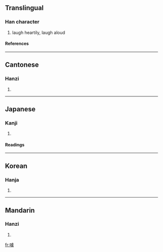 ==Translingual==
===Han character===
{{Han char|rn=30|rad=口|as=13|sn=16|four=6103<sub>2</sub>|canj=口卜心人 (RYPO)}}
# laugh heartily, laugh aloud
====References====
{{Han ref|kx=0210.310|dkj=04403|dj=0433.190|hdz=10690.010|uh=5671|ud=22129|bh=BEBB|bd=48827}}
----
==Cantonese==
===Hanzi===
{{yue-hanzi|jyut=|y=kek3}}
# {{defn|Cantonese}}
----
==Japanese==
===Kanji===
{{ja-kanji|grade=|rs=口13}}
# {{defn|Japanese}} 
====Readings====
{{ja-readings|on=[[きゃく]] (kyaku), [[がく]] (gaku)|kun=}}
----
==Korean==
===Hanja===
{{ko-hanja|hangeul=갹|rv=gyak|mr=kyak}}
# {{defn|Korean}}
----
==Mandarin==
===Hanzi===
{{cmn-hanzi|pin=[[jué]] ([[jue2]])|wg=chüeh<sup>2</sup>}}
# {{defn|Mandarin}}

[[fr:噱]]